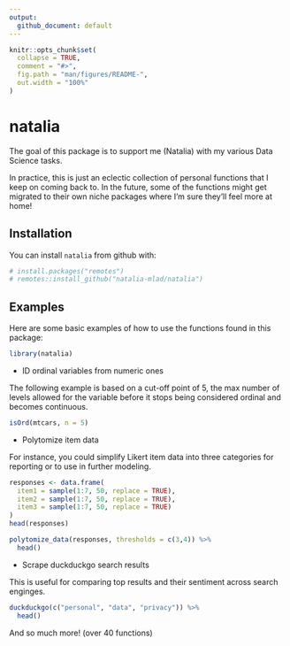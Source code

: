 ```yaml
---
output:
  github_document: default
---
```


<!-- README.md is generated from README.Rmd. Please edit that file -->

```r
knitr::opts_chunk$set(
  collapse = TRUE,
  comment = "#>",
  fig.path = "man/figures/README-",
  out.width = "100%"
)
```

# natalia

<!-- badges: start -->

<!-- badges: end -->

The goal of this package is to support me (Natalia) with my various Data Science tasks.

In practice, this is just an eclectic collection of personal functions that I keep on coming back to.
In the future, some of the functions might get migrated to their own niche packages where I'm sure they'll feel more at home!

<!--# TODO: add a hex sticker to left of this intro {hexSticker} -->

## Installation

You can install `natalia` from github with:

``` r
# install.packages("remotes")
# remotes::install_github("natalia-mlad/natalia")
```

## Examples

<!-- (maybe further broken down by usecases) -->

Here are some basic examples of how to use the functions found in this package:

```r
library(natalia)
```

- ID ordinal variables from numeric ones

The following example is based on a cut-off point of 5, the max number of levels allowed for the variable before it stops being considered ordinal and becomes continuous.

```r
isOrd(mtcars, n = 5)
```

- Polytomize item data

For instance, you could simplify Likert item data into three categories for reporting or to use in further modeling.

```r
responses <- data.frame(
  item1 = sample(1:7, 50, replace = TRUE),
  item2 = sample(1:7, 50, replace = TRUE),
  item3 = sample(1:7, 50, replace = TRUE)
)
head(responses)
```


```r
polytomize_data(responses, thresholds = c(3,4)) %>%
  head()
```

- Scrape duckduckgo search results

This is useful for comparing top results and their sentiment across search enginges.

```r
duckduckgo(c("personal", "data", "privacy")) %>%
  head()
```

And so much more! (over 40 functions)
